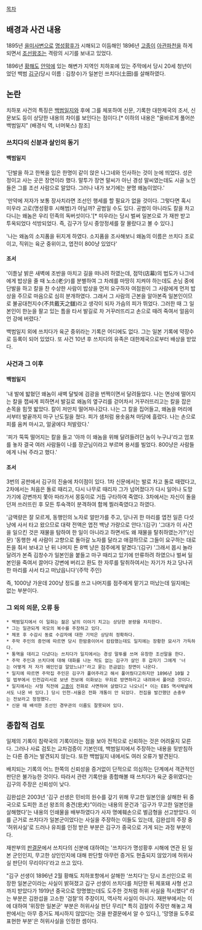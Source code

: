 [[목차]]
== 배경과 사건 내용 ==
1895년 [[을미사변]]으로 [[명성황후]]가 시해되고 이듬해인 1896년 [[고종]]이 [[아관파천]]을 하게 되면서 [[조선]]왕조는 격랑의 시기를 보내고 있었다. 

1896년 [[황해도]] [[안악]]에 있는 해변가 지역인 치하포에 있는 주막에서 당시 20세 청년이었던 백범 [[김구]](당시 이름 : 김창수)가 일본인 쓰치다(土田)를 살해하였다.

== 논란 ==
치하포 사건의 특징은 [[백범일지]]와 후에 그를 체포하여 신문, 기록한 대한제국의 조서, 신문보도 등이 상당한 내용의 차이를 보인다는 점이다.[* 이하의 내용은 "올바르게 풀어쓴 백범일지" (배경식 역, 너머북스) 참조]
=== 쓰치다의 신분과 살인의 동기 ===
==== 백범일지 ====
'단발을 하고 한복을 입은 한명이 같이 앉은 나그네와 인사하는 것이 눈에 띄었다. 성은 정이고 사는 곳은 장연이라 했다. 말투가 장연 말씨가 아닌 경성 말씨였는데도 시골 노인들은 그를 조선 사람으로 알았다. 그러나 내가 보기에는 분명 왜놈이었다.'

'만약에 저자가 보통 장사치라면 조선인 행세를 할 필요가 없을 것이다. 그렇다면 혹시 미우라 고로(명성황후 시해범)가 아닐까? 공범일 수도 있다. 공범이 아니라도 칼을 차고 다니는 왜놈은 우리 민족의 독버섯이다.'[* 미우라는 당시 벌써 일본으로 가 재판 받고 투옥되었다 석방되었다. 즉, 김구가 당시 중앙정세를 잘 몰랐다고 볼 수 있다.]

'나는 왜놈의 소지품을 뒤지게 하였다. 소지품을 조사해보니 왜놈의 이름은 쓰치다 조로이고, 직위는 육군 중위이고, 엽전이 800냥 있었다'

==== 조서 ====
'이튿날 밝은 새벽에 조반을 마치고 길을 떠나려 하였는데, 점막(店幕)의 법도가 나그네에게 밥상을 줄 때 노소(老少)를 분별하여 그 차례를 마땅히 지켜야 하는데도 손님 중에 단발을 하고 칼을 찬 수상한 사람이 밥상을 먼저 요구하자 여점원이 그 사람에게 먼저 밥상을 주므로 마음으로 심히 분개하였다. 그래서 그 사람의 근본을 알아본즉 일본인이므로 불공대천지수(不共戴天之讎)라고 생각이 되자 가슴의 피가 뛰었다. 그러한 때 그 일본인이 한눈을 팔고 있는 틈을 타서 발길로 차 거꾸러뜨리고 손으로 때려 죽여서 얼음이 언 강에 버렸다.'

백범일지 외에 쓰치다가 육군 중위라는 기록은 어디에도 없다. 그는 일본 기록에 약장수로 등록이 되어 있었다. 또 사건 10년 후 쓰치다의 유족은 대한제국으로부터 배상을 받았다.

=== 사건과 그 이후 ===
==== 백범일지 ====
'내 발에 밟혔던 왜놈이 새벽 달빛에 검광을 번쩍이면서 달려들었다. 나는 면상에 떨어지는 칼을 잽싸게 피하면서 발길로 왜놈의 옆구리를 걷어차서 거꾸러뜨리고는 칼을 잡은 손목을 힘껏 밟았다. 칼이 저만치 떨어져나갔다. 나는 그 칼을 집어들고, 왜놈을 머리에서부터 발끝까지 마구 난도질을 쳤다. 피가 샘처럼 용솟음쳐 마당에 흘렀다. 나는 손으로 피를 움켜 마시고, 얼굴에다 처발랐다.'

'피가 뚝뚝 떨어지는 칼을 들고 '아까 이 왜놈을 위해 달려들려던 놈이 누구냐'라고 엄포를 놓자 결국 여러 사람들이 나를 장군님이라고 부르며 용서를 빌었다. 800냥은 사람들에게 나눠 주라고 했다.'

==== 조서 ====
3번의 공판에서 김구의 진술에 차이점이 있다. 1차 신문에서는 발로 차고 돌로 때렸다고, 2차에서는 처음은 돌로 때리고, 다시 나무로 때리자 그가 넘어졌다가 다시 일어나 도망가기에 강변까지 쫓아 따라가서 몽둥이로 거듭 구타하여 죽였다. 3차에서는 자신이 돌을 던져 쓰러뜨린 후 모든 투숙객이 분격하여 함께 찔러죽였다고 하였다.

'금액량은 잘 모르게, 동행인의 노자로 얼만가를 주고, 당나귀 한 마리를 엽전 일흔 다섯냥에 사서 타고 왔으므로 대략 전액은 엽전 백냥 가량으로 안다.'(김구)
'그대가 이 사건을 일으킨 것은 재물을 탐하여 한 일이 아니라고 하면서도 왜 재물을 탈취하였는가?'(신문)
'동행한 세 사람이 고향으로 돌아갈 노자를 달라고 애걸하므로 그들이 요구하는 대로 돈을 줘서 보내고 난 뒤 나머지 돈 8백 냥은 점주에게 맡겼다.'(김구)
'그래서 몹시 놀라 달려가 본즉 김창수가 일본인을 붙들고 마구 때리고 있기에 만류하려 하였으나 벌써 일본인을 죽여서 끌어다 강변에 버리고 환도 한 자루를 탈취하여서는 자기가 차고 당나귀 한 마리를 사서 타고 떠났읍니다'(주막 주인)

즉, 1000냥 가운데 200냥 정도를 쓰고 나머지를 점주에게 맡기고 떠났는데 일지에는 없는 부분이다.

=== 그 외의 의문, 오류 등 ===
 * 백범일지에서 이 일화는 젊은 날의 이야기 치고는 상당한 분량을 차지한다.
 * 그는 일관되게 국모의 복수를 주장하고 있다.
 * 체포 후 수감시 동료 수감자에 대한 기억은 상당히 정확하다.
 * 주막 주인의 증언에 따르면 당시 한밤중이어서 캄캄했는데도 일지에는 장황한 묘사가 가득하다.
 * 통역을 데리고 다녔다는 쓰치다가 일지에서는 경성 말투를 쓰며 유창한 조선말을 한다.
 * 주막 주인과 쓰치다에 대해 대화를 나눈 적도 없는 김구가 살인 후 갑자기 그에게 '너는 어떻게 저 자가 왜인인걸 알았느냐?'라고 묻는 뜬금없는 장면이 나온다.
 * 일지에 따르면 주막집 주인은 김구가 풀어주라고 해서 풀어줬다고하지만 1896년 10월 2일 법부에서 인천감리서로 보낸 전보에 이화보는 무죄로 방면하라고 내려와서 풀어준 것이다.
 * 일지에서는 사형 직전에 [[고종]]이 전화로 사면하여 살렸다고 나오나[* 이는 EBS 역사채널에서도 나온 바 있다.] 당시 인천-서울은 전화 개통이 안 되었다. 전집을 발간했던 손충무는 전보라고 정정했다.
 * 신문 때 배석한 조선인 경무관의 이름도 잘못되어 있다.

== 종합적 검토 ==
일제의 기록이 침략국의 기록이라는 점을 보아 전적으로 신뢰하는 것은 어려울지 모른다. 그러나 사료 검토는 교차검증이 기본인데, 백범일지에서 주장하는 내용을 뒷받침하는 다른 증거는 발견되지 않는다. 또한 백범일지 내에서도 여러 오류가 발견된다.

배치되는 기록의 어느 한쪽의 신뢰성을 증거없이 단적으로 의심하는 단계에서 객관적인 판단은 불가능한 것이다. 따라서 관련 기록만을 종합해볼 때 쓰치다가 육군 중위였다는 김구의 주장은 신뢰성이 낮다.

김완섭은 2003년 '김구 선생은 민비의 원수를 갚기 위해 무고한 일본인을 살해한 뒤 중국으로 도피한 조선 왕조의 충견(忠犬)”이라는 내용의 문건과 '김구가 무고한 일본인을 살해했다'는 내용의 인쇄물을 배부하였다가 사자 명예훼손으로 벌금형을 선고받았다. 이를 근거로 쓰치다가 일본군이었다는 사실을 주장하는 이들도 있는데, 김완섭의 주장 중 '허위사실'로 드러나 유죄를 인정 받은 부분은 김구가 중국으로 가게 되는 과정 부분이다.

재판부의 [http://114.111.42.144/search2.naver?where=web_html&from=web_naver_nx&u=http%3A%2F%2Fgall.dcinside.com%2Flist.php%3Fid%3Dhistory%26no%3D631718&r=2&cs=1&docid=a00000fa_75ca074d88b9ea0883010a20&rev=17&tl=%B1%E8%BF%CF%BC%B7%20%C6%C7%B0%E1%B9%AE&r2=1&sv_source=1 판결문]에서 쓰치다의 신분에 대하여는 '쓰치다가 명성황후 시해에 연관 된 일본 군인인지, 무고한 상인인지에 대해 판단할 아무런 증거도 현출되지 않았기에 허위사실 판단이 무리이다'라고 쓰고 있다.

"김구 선생이 1896년 2월 황해도 치하포항에서 살해한 ‘쓰치다’는 당시 조선인으로 위장한 일본군이라는 사실이 밝혀졌고 김구 선생이 쓰치다를 처단한 뒤 체포돼 사형 선고까지 받았다가 1919년 중국으로 망명했는데도 도주한 것처럼 허위 사실을 적시했다” 라는 부분은 김완섭을 고소한 '검찰'의 주장이지, 역사적 사실이 아니다. 재판부에서는 이에 대하여 '위장한 일본군' 부분은 허위사실 판단 무리[* 특히 검찰이 주장만 해놓고 재판에서는 아무 증거도 제시하지 않았다는 것을 판결문에서 알 수 있다.], '망명을 도주로 표현한 부분'은 허위사실을 인정한 셈이다.
